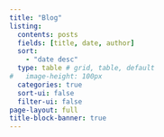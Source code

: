 ```yaml
---
title: "Blog"
listing:
  contents: posts
  fields: [title, date, author]
  sort: 
    - "date desc"
  type: table # grid, table, default
#   image-height: 100px
  categories: true
  sort-ui: false
  filter-ui: false
page-layout: full
title-block-banner: true
---
```

